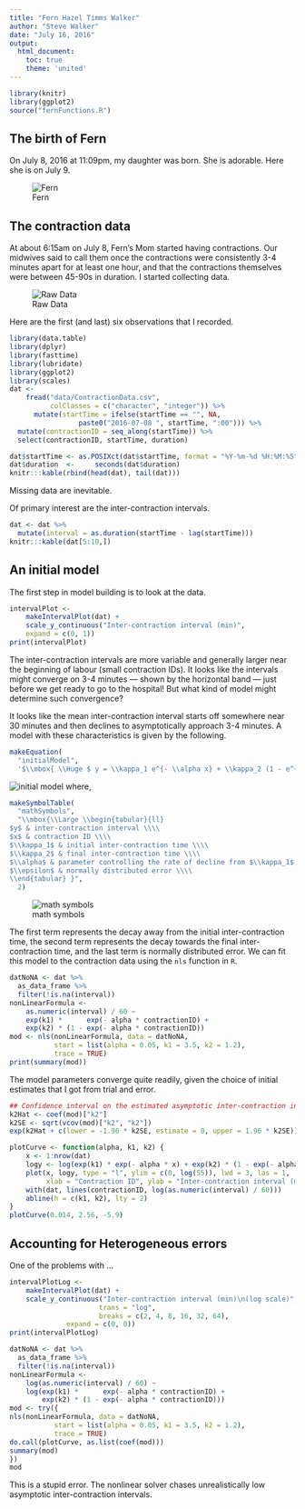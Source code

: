 ```yaml
---
title: "Fern Hazel Timms Walker"
author: "Steve Walker"
date: "July 16, 2016"
output: 
  html_document:
    toc: true
    theme: 'united'
---
```


```r
library(knitr)
library(ggplot2)
source("fernFunctions.R")
```

## The birth of Fern

On July 8, 2016 at 11:09pm, my daughter was born.  She is adorable.
Here she is on July 9.

![Fern](FernWalker.png)

## The contraction data

At about 6:15am on July 8, Fern's Mom started having contractions.
Our midwives said to call them once the contractions were consistently
3-4 minutes apart for at least one hour, and that the contractions
themselves were between 45-90s in duration.  I started collecting
data.

![Raw Data](rawData.png)

Here are the first (and last) six observations that I recorded.

```r
library(data.table)
library(dplyr)
library(fasttime)
library(lubridate)
library(ggplot2)
library(scales)
dat <-
    fread("data/ContractionData.csv",
          colClasses = c("character", "integer")) %>%
      mutate(startTime = ifelse(startTime == "", NA,
                 paste0("2016-07-08 ", startTime, ":00"))) %>%
  mutate(contractionID = seq_along(startTime)) %>%
  select(contractionID, startTime, duration)

dat$startTime <- as.POSIXct(dat$startTime, format = "%Y-%m-%d %H:%M:%S", tz = "UTC")
dat$duration  <-     seconds(dat$duration)
knitr:::kable(rbind(head(dat), tail(dat)))
```

Missing data are inevitable.

Of primary interest are the inter-contraction intervals.
```r
dat <- dat %>%
  mutate(interval = as.duration(startTime - lag(startTime)))
knitr:::kable(dat[5:10,])
```
## An initial model

The first step in model building is to look at the data.

```r
intervalPlot <-
    makeIntervalPlot(dat) +
    scale_y_continuous("Inter-contraction interval (min)",
    expand = c(0, 1))
print(intervalPlot)
```

The inter-contraction intervals are more variable and generally larger
near the beginning of labour (small contraction IDs).  It looks like
the intervals might converge on 3-4 minutes --- shown by the
horizontal band --- just before we get ready to go to the hospital!
But what kind of model might determine such convergence?

It looks like the mean inter-contraction interval starts off somewhere
near 30 minutes and then declines to asymptotically approach 3-4
minutes.  A model with these characteristics is given by the
following.

```r
makeEquation(
  "initialModel",
  '$\\mbox{ \\Huge $ y = \\kappa_1 e^{- \\alpha x} + \\kappa_2 (1 - e^{- \\alpha x}) + \\epsilon $ }$')
```
![initial model](initialModel.png)
where,
```r
makeSymbolTable(
  "mathSymbols",
  "\\mbox{\\Large \\begin{tabular}{ll} 
$y$ & inter-contraction interval \\\\ 
$x$ & contraction ID \\\\ 
$\\kappa_1$ & initial inter-contraction time \\\\
$\\kappa_2$ & final inter-contraction time \\\\
$\\alpha$ & parameter controlling the rate of decline from $\\kappa_1$ to $\\kappa_2$ \\\\
$\\epsilon$ & normally distributed error \\\\
\\end{tabular} }",
  2)
```
![math symbols](mathSymbols.png)

The first term represents the decay away from the initial
inter-contraction time, the second term represents the decay towards
the final inter-contraction time, and the last term is normally
distributed error.  We can fit this model to the contraction data
using the `nls` function in `R`.
```r
datNoNA <- dat %>%
  as_data_frame %>%
  filter(!is.na(interval))
nonLinearFormula <- 
    as.numeric(interval) / 60 ~
    exp(k1) *      exp(- alpha * contractionID) + 
    exp(k2) * (1 - exp(- alpha * contractionID))
mod <- nls(nonLinearFormula, data = datNoNA, 
           start = list(alpha = 0.05, k1 = 3.5, k2 = 1.2),
           trace = TRUE)
print(summary(mod))
```

The model parameters converge quite readily, given the choice of
initial estimates that I got from trial and error.

```r
## Confidence interval on the estimated asymptotic inter-contraction interval
k2Hat <- coef(mod)["k2"]
k2SE <- sqrt(vcov(mod)["k2", "k2"])
exp(k2Hat + c(lower = -1.96 * k2SE, estimate = 0, upper = 1.96 * k2SE))
```

```r
plotCurve <- function(alpha, k1, k2) {
    x <- 1:nrow(dat)
    logy <- log(exp(k1) * exp(- alpha * x) + exp(k2) * (1 - exp(- alpha * x)))
    plot(x, logy, type = "l", ylim = c(0, log(55)), lwd = 3, las = 1,
         xlab = "Contraction ID", ylab = "Inter-contraction interval (min)")
    with(dat, lines(contractionID, log(as.numeric(interval) / 60)))
    abline(h = c(k1, k2), lty = 2)
}
plotCurve(0.014, 2.56, -5.9)
```

## Accounting for Heterogeneous errors

One of the problems with ...

```r
intervalPlotLog <-
	makeIntervalPlot(dat) +
	scale_y_continuous("Inter-contraction interval (min)\n(log scale)",
                      trans = "log", 
                      breaks = c(2, 4, 8, 16, 32, 64),
		      expand = c(0, 0))
print(intervalPlotLog)
```

```r
datNoNA <- dat %>%
  as_data_frame %>%
  filter(!is.na(interval))
nonLinearFormula <- 
    log(as.numeric(interval) / 60) ~
    log(exp(k1) *      exp(- alpha * contractionID) + 
        exp(k2) * (1 - exp(- alpha * contractionID)))
mod <- try({
nls(nonLinearFormula, data = datNoNA, 
           start = list(alpha = 0.05, k1 = 3.5, k2 = 1.2),
           trace = TRUE)
do.call(plotCurve, as.list(coef(mod)))
summary(mod)
})
mod
```

This is a stupid error.  The nonlinear solver chases unrealistically
low asymptotic inter-contraction intervals.
